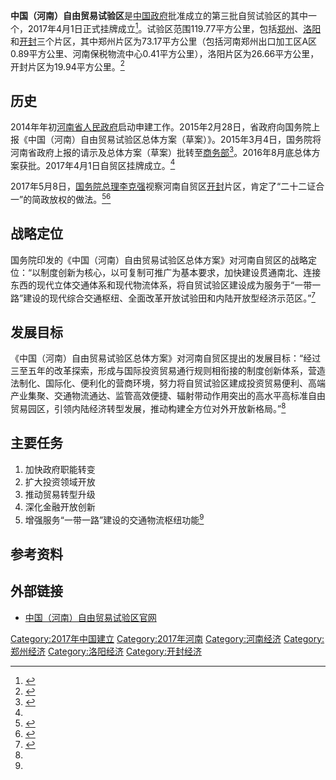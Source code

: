 {{中国行政管理区
|name = 中国（河南）自由贸易试验区
|logo =
|lgogname = 河南自贸区标志
|Photo = 20210703 Tower 1 of East International Plaza.jpg
|Photoname= 河南自贸大厦及郑州片区综合服务中心
|Englishname = China (Henan) Pilot Free Trade Zone
|Pinyin   = 
|Belong = [[中国|中国]][[河南省|河南省]]
|Types= [[自由贸易园区|自由贸易园区]]
|founded = 2017年4月1日
|officerTitle2 = 
|officer2 = 
|coordinate = 
|area = 119.77[[平方公里|平方公里]]
|web =http://www.china-hnftz.gov.cn/index.html
|web_title = 河南自贸区门户网站
}}

'''中国（河南）自由贸易试验区'''是[[中华人民共和国国务院|中国政府]]批准成立的第三批自贸试验区的其中一个，2017年4月1日正式挂牌成立<ref name="挂牌">{{cite web |url=http://news.dahe.cn/2017/04-02/108384769.html |language= |title=中国（河南）自由贸易试验区挂牌 河南迎来重大发展机遇 |publisher=大河网-河南日报 |date=2017年4月2日 |accessdate=2017年4月2日 |archive-date=2017年4月2日 |archive-url=https://web.archive.org/web/20170402025637/http://news.dahe.cn/2017/04-02/108384769.html |dead-url=no }}</ref>。试验区范围119.77平方公里，包括[[郑州|郑州]]、[[洛阳|洛阳]]和[[开封|开封]]三个片区，其中郑州片区为73.17平方公里（包括河南郑州出口加工区A区0.89平方公里、河南保税物流中心0.41平方公里），洛阳片区为26.66平方公里，开封片区为19.94平方公里。<ref name="直播">{{cite web |url=http://photo.dahe.cn/2017/04-01/108383943.html |language= |title=中国（河南）自由贸易试验区揭牌 大河网联合6网站现场同步直播 |publisher=大河网 |date=2017年4月1日 |accessdate=2017年4月2日 |archive-date=2017年4月3日 |archive-url=https://web.archive.org/web/20170403013421/http://photo.dahe.cn/2017/04-01/108383943.html |dead-url=no }}</ref>

== 历史 ==
2014年年初[[河南省人民政府|河南省人民政府]]启动申建工作。2015年2月28日，省政府向国务院上报《中国（河南）自由贸易试验区总体方案（草案）》。2015年3月4日，国务院将河南省政府上报的请示及总体方案（草案）批转至[[中华人民共和国商务部|商务部]]<ref name="突显">{{cite web |url=http://news.dahe.cn/2017/04-01/108383706.html |language= |title=河南自贸试验区总体方案确定19方面任务 交通物流枢纽功能突显 |publisher=大河网-大河报 |date=2017年4月1日 |accessdate=2017年4月2日 |archive-date=2017年4月3日 |archive-url=https://web.archive.org/web/20170403013324/http://news.dahe.cn/2017/04-01/108383706.html |dead-url=no }}</ref>。2016年8月底总体方案获批。2017年4月1日自贸区挂牌成立。<ref name="挂牌"/>

2017年5月8日，[[国务院总理|国务院总理]][[李克强|李克强]]视察河南自贸区[[开封|开封]]片区，肯定了“二十二证合一”的简政放权的做法。<ref >{{cite web |url=http://news.dahe.cn/2017/05-09/108411488.html |language= |title=古都看新颜——李克强总理开封考察回访记 |publisher=河南日报 |date=2017年5月9日 |accessdate= |archive-date=2017年5月9日 |archive-url=https://web.archive.org/web/20170509060017/http://news.dahe.cn/2017/05-09/108411488.html |dead-url=no }}</ref><ref >{{cite web |url=http://news.dahe.cn/2017/05-09/108411480.html |language= |title=李克强称赞河南自贸试验区开封片区“二十二证合一” |publisher=大河报 |date=2017年5月9日 |accessdate= |archive-date=2017年5月16日 |archive-url=https://web.archive.org/web/20170516144848/http://news.dahe.cn/2017/05-09/108411480.html |dead-url=no }}</ref>

== 战略定位 ==
国务院印发的《中国（河南）自由贸易试验区总体方案》对河南自贸区的战略定位：“以制度创新为核心，以可复制可推广为基本要求，加快建设贯通南北、连接东西的现代立体交通体系和现代物流体系，将自贸试验区建设成为服务于“一带一路”建设的现代综合交通枢纽、全面改革开放试验田和内陆开放型经济示范区。”<ref name="启航">{{cite web |url=http://news.dahe.cn/2017/04-01/108383743.html |language= |title=河南自贸试验区，启航 |publisher=大河网-河南日报 |date=2017年4月1日 |accessdate=2017年4月2日 |archive-date=2017年4月1日 |archive-url=https://web.archive.org/web/20170401040714/http://news.dahe.cn/2017/04-01/108383743.html |dead-url=no }}</ref>

== 发展目标 ==
《中国（河南）自由贸易试验区总体方案》对河南自贸区提出的发展目标：“经过三至五年的改革探索，形成与国际投资贸易通行规则相衔接的制度创新体系，营造法制化、国际化、便利化的营商环境，努力将自贸试验区建成投资贸易便利、高端产业集聚、交通物流通达、监管高效便捷、辐射带动作用突出的高水平高标准自由贸易园区，引领内陆经济转型发展，推动构建全方位对外开放新格局。”<ref name="启航"/>

== 主要任务 ==
#加快政府职能转变
#扩大投资领域开放
#推动贸易转型升级
#深化金融开放创新
#增强服务“一带一路”建设的交通物流枢纽功能<ref name="启航"/>

== 参考资料 ==
{{reflist}}

== 外部链接 ==
*[http://www.china-hnftz.gov.cn/ 中国（河南）自由贸易试验区官网]{{Wayback|url=http://www.china-hnftz.gov.cn/ |date=20170510043844 }}

{{中国自由贸易试验区}}
{{DEFAULTSORT:}}
[[Category:2017年中国建立|Category:2017年中国建立]]
[[Category:2017年河南|Category:2017年河南]]
[[Category:河南经济|Category:河南经济]]
[[Category:郑州经济|Category:郑州经济]]
[[Category:洛阳经济|Category:洛阳经济]]
[[Category:开封经济|Category:开封经济]]